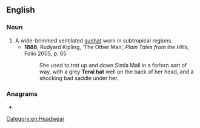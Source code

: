 ==English==

===Noun===
{{en-noun}}

# A wide-brimmed ventilated [[sunhat]] worn in subtropical regions.
#* '''1888''', Rudyard Kipling, ‘The Other Man’, ''Plain Tales from the Hills'', Folio 2005, p. 65
#*: She used to trot up and down Simla Mall in a forlorn sort of way, with a grey '''Terai hat''' well on the back of her head, and a shocking bad saddle under her.

===Anagrams===
* {{anagrams|en|a=aaehirtt|hatteria}}

[[Category:en:Headwear]]